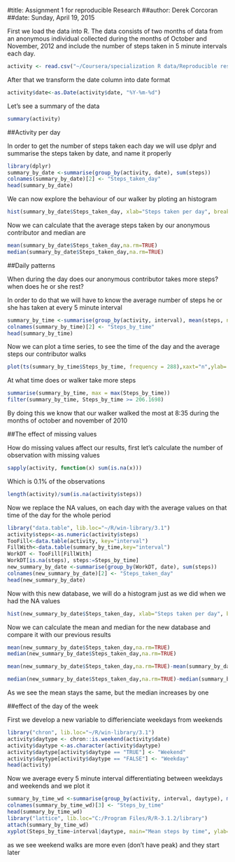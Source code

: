 #title: Assignment 1 for reproducible Research
##author: Derek Corcoran
##date: Sunday, April 19, 2015  


First we load the data into R. The data consists of two months of data from an anonymous individual collected during the months of October and November, 2012 and include the number of steps taken in 5 minute intervals each day.

```r
activity <- read.csv("~/Coursera/specialization R data/Reproducible research/Week2/activity.csv")
```
After that we transform the date column into date format 
```r
activity$date<-as.Date(activity$date, "%Y-%m-%d")
```

Let's see a summary of the data

```r
summary(activity)
```

##Activity per day

In order to get the number of steps taken each day we will use dplyr and summarise the steps taken by date, and name it properly


```r
library(dplyr)
summary_by_date <-summarise(group_by(activity, date), sum(steps))
colnames(summary_by_date)[2] <- "Steps_taken_day"
head(summary_by_date)
```
We can now explore the behaviour of our walker by ploting an histogram

```r
hist(summary_by_date$Steps_taken_day, xlab="Steps taken per day", breaks=10, main=NULL)
```

Now we can calculate that the average steps taken by our anonymous contributor and median are

```r
mean(summary_by_date$Steps_taken_day,na.rm=TRUE)
median(summary_by_date$Steps_taken_day,na.rm=TRUE)
```

##Daily patterns

When during the day does our anonymous contributor takes more steps? when does he or she rest?

In order to do that we will have to know the average number of steps he or she has taken at every 5 minute interval

```r
summary_by_time <-summarise(group_by(activity, interval), mean(steps, na.rm=TRUE))
colnames(summary_by_time)[2] <- "Steps_by_time"
head(summary_by_time)
```

Now we can plot a time series, to see the time of the day and the average steps our contributor walks

```r
plot(ts(summary_by_time$Steps_by_time, frequency = 288),xaxt="n",ylab= "Average steps")

```

At what time does or walker take more steps
```r
summarise(summary_by_time, max = max(Steps_by_time))
filter(summary_by_time, Steps_by_time >= 206.1698)
```

By doing this we know that our walker walked the most at 8:35 during the months of october and november of 2010

##The effect of missing values

How do missing values affect our results, first let's calculate the number of observation with missing values
```r
sapply(activity, function(x) sum(is.na(x)))
```

Which is 0.1% of the observations

```r
length(activity)/sum(is.na(activity$steps))
```

Now we replace the NA values, on each day with the average values on that time of the day for the whole period

```r
library("data.table", lib.loc="~/R/win-library/3.1")
activity$steps<-as.numeric(activity$steps)
TooFill<-data.table(activity, key="interval")
FillWith<-data.table(summary_by_time,key="interval")
WorkDT <- TooFill[FillWith]
WorkDT[is.na(steps), steps:=Steps_by_time]
new_summary_by_date <-summarise(group_by(WorkDT, date), sum(steps))
colnames(new_summary_by_date)[2] <- "Steps_taken_day"
head(new_summary_by_date)
```
Now with this new database, we will do a histogram just as we did when we had the NA values

```r
hist(new_summary_by_date$Steps_taken_day, xlab="Steps taken per day", breaks=10, main=NULL)
```

Now we can calculate the mean and median for the new database and compare it with our previous results

```r
mean(new_summary_by_date$Steps_taken_day,na.rm=TRUE)
median(new_summary_by_date$Steps_taken_day,na.rm=TRUE)

mean(new_summary_by_date$Steps_taken_day,na.rm=TRUE)-mean(summary_by_date$Steps_taken_day,na.rm=TRUE)

median(new_summary_by_date$Steps_taken_day,na.rm=TRUE)-median(summary_by_date$Steps_taken_day,na.rm=TRUE)
```

As we see the mean stays the same, but the median increases by one

##effect of the day of the week

First we develop a new variable to differienciate weekdays from weekends
```r
library("chron", lib.loc="~/R/win-library/3.1")
activity$daytype <- chron::is.weekend(activity$date)
activity$daytype <-as.character(activity$daytype) 
activity$daytype[activity$daytype == "TRUE"] <- "Weekend"
activity$daytype[activity$daytype == "FALSE"] <- "Weekday"
head(activity)
```
Now we average every 5 minute interval differentiating between weekdays and weekends and we plot it

```r
summary_by_time_wd <-summarise(group_by(activity, interval, daytype), mean(steps, na.rm=TRUE))
colnames(summary_by_time_wd)[3] <- "Steps_by_time"
head(summary_by_time_wd)
library("lattice", lib.loc="C:/Program Files/R/R-3.1.2/library")
attach(summary_by_time_wd)
xyplot(Steps_by_time~interval|daytype, main="Mean steps by time", ylab="Steps", xlab="Time", type="l")
```
as we see weekend walks are more even (don't have peak) and they start later
